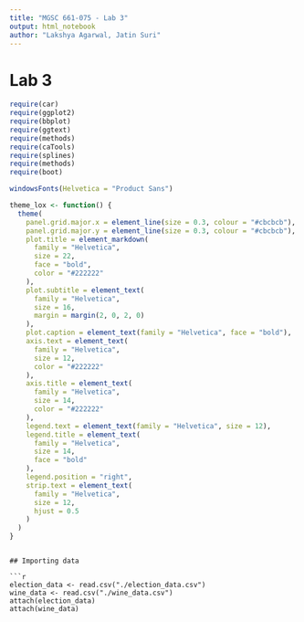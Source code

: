 ```yaml
---
title: "MGSC 661-075 - Lab 3"
output: html_notebook
author: "Lakshya Agarwal, Jatin Suri"
---
```


# Lab 3

```r
require(car)
require(ggplot2)
require(bbplot)
require(ggtext)
require(methods)
require(caTools)
require(splines)
require(methods)
require(boot)

windowsFonts(Helvetica = "Product Sans")
```

```r
theme_lox <- function() {
  theme(
    panel.grid.major.x = element_line(size = 0.3, colour = "#cbcbcb"),
    panel.grid.major.y = element_line(size = 0.3, colour = "#cbcbcb"),
    plot.title = element_markdown(
      family = "Helvetica",
      size = 22,
      face = "bold",
      color = "#222222"
    ),
    plot.subtitle = element_text(
      family = "Helvetica",
      size = 16,
      margin = margin(2, 0, 2, 0)
    ),
    plot.caption = element_text(family = "Helvetica", face = "bold"),
    axis.text = element_text(
      family = "Helvetica",
      size = 12,
      color = "#222222"
    ),
    axis.title = element_text(
      family = "Helvetica",
      size = 14,
      color = "#222222"
    ),
    legend.text = element_text(family = "Helvetica", size = 12),
    legend.title = element_text(
      family = "Helvetica",
      size = 14,
      face = "bold"
    ),
    legend.position = "right",
    strip.text = element_text(
      family = "Helvetica",
      size = 12,
      hjust = 0.5
    )
  )
}
```
```

## Importing data

```r
election_data <- read.csv("./election_data.csv")
wine_data <- read.csv("./wine_data.csv")
attach(election_data)
attach(wine_data)
```